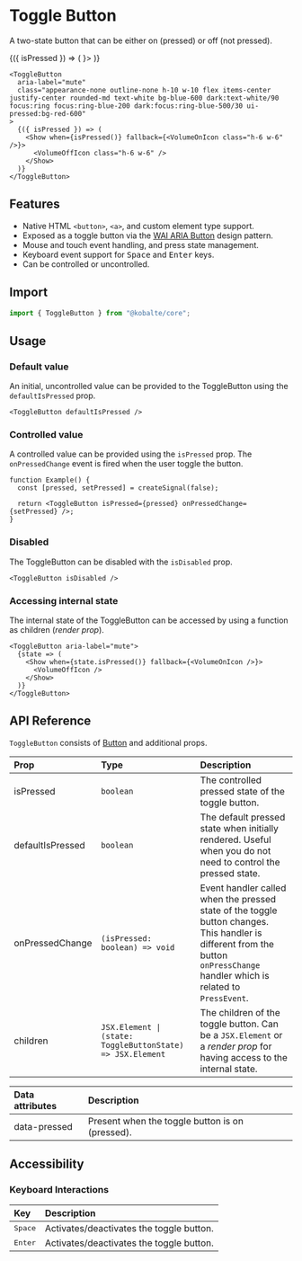 

# Toggle Button

A two-state button that can be either on (pressed) or off (not pressed).

<Preview isCentered>
  <ToggleButton
    aria-label="mute"
    class="appearance-none outline-none h-10 w-10 flex items-center justify-center rounded-md text-white bg-blue-600 dark:text-white/90 focus:ring focus:ring-blue-200 dark:focus:ring-blue-500/30 ui-pressed:bg-red-600"
  >
    {({ isPressed }) => (
      <Show when={isPressed()} fallback={<VolumeOnIcon class="h-6 w-6" />}>
        <VolumeOffIcon class="h-6 w-6" />
      </Show>
    )}
  </ToggleButton>
</Preview>

```tsx
<ToggleButton
  aria-label="mute"
  class="appearance-none outline-none h-10 w-10 flex items-center justify-center rounded-md text-white bg-blue-600 dark:text-white/90 focus:ring focus:ring-blue-200 dark:focus:ring-blue-500/30 ui-pressed:bg-red-600"
>
  {({ isPressed }) => (
    <Show when={isPressed()} fallback={<VolumeOnIcon class="h-6 w-6" />}>
      <VolumeOffIcon class="h-6 w-6" />
    </Show>
  )}
</ToggleButton>
```

## Features

- Native HTML `<button>`, `<a>`, and custom element type support.
- Exposed as a toggle button via the [WAI ARIA Button](https://www.w3.org/WAI/ARIA/apg/patterns/button/) design pattern.
- Mouse and touch event handling, and press state management.
- Keyboard event support for <Kbd>Space</Kbd> and <Kbd>Enter</Kbd> keys.
- Can be controlled or uncontrolled.

## Import

```ts
import { ToggleButton } from "@kobalte/core";
```

## Usage

### Default value

An initial, uncontrolled value can be provided to the ToggleButton using the `defaultIsPressed` prop.

```tsx
<ToggleButton defaultIsPressed />
```

### Controlled value

A controlled value can be provided using the `isPressed` prop. The `onPressedChange` event is fired when the user toggle the button.

```tsx
function Example() {
  const [pressed, setPressed] = createSignal(false);

  return <ToggleButton isPressed={pressed} onPressedChange={setPressed} />;
}
```

### Disabled

The ToggleButton can be disabled with the `isDisabled` prop.

```tsx
<ToggleButton isDisabled />
```

### Accessing internal state

The internal state of the ToggleButton can be accessed by using a function as children (_render prop_).

```tsx
<ToggleButton aria-label="mute">
  {state => (
    <Show when={state.isPressed()} fallback={<VolumeOnIcon />}>
      <VolumeOffIcon />
    </Show>
  )}
</ToggleButton>
```

## API Reference

`ToggleButton` consists of [Button](/docs/components/button) and additional props.

| Prop             | Type                                                       | Description                                                                                                                                                                   |
| :--------------- | :--------------------------------------------------------- | :---------------------------------------------------------------------------------------------------------------------------------------------------------------------------- |
| isPressed        | `boolean`                                                  | The controlled pressed state of the toggle button.                                                                                                                            |
| defaultIsPressed | `boolean`                                                  | The default pressed state when initially rendered. Useful when you do not need to control the pressed state.                                                                  |
| onPressedChange  | `(isPressed: boolean) => void`                             | Event handler called when the pressed state of the toggle button changes. This handler is different from the button `onPressChange` handler which is related to `PressEvent`. |
| children         | `JSX.Element \| (state: ToggleButtonState) => JSX.Element` | The children of the toggle button. Can be a `JSX.Element` or a _render prop_ for having access to the internal state.                                                         |

| Data attributes | Description                                     |
| :-------------- | :---------------------------------------------- |
| data-pressed    | Present when the toggle button is on (pressed). |

## Accessibility

### Keyboard Interactions

| Key              | Description                              |
| :--------------- | :--------------------------------------- |
| <Kbd>Space</Kbd> | Activates/deactivates the toggle button. |
| <Kbd>Enter</Kbd> | Activates/deactivates the toggle button. |
